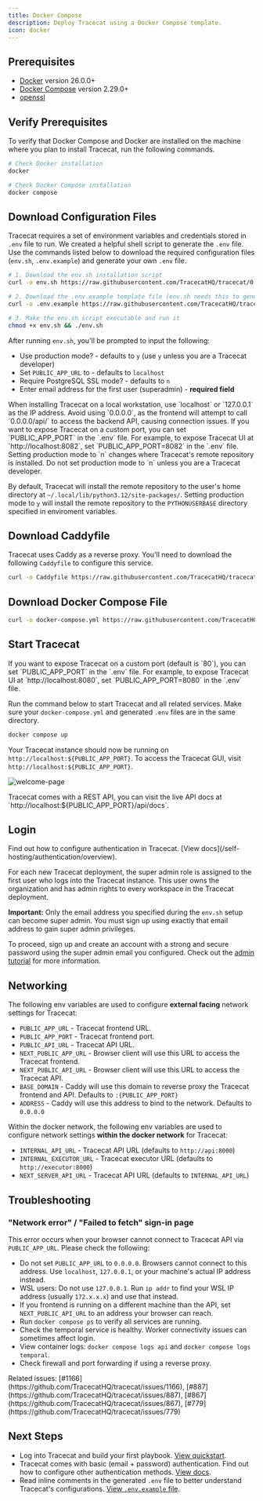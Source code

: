 ```yaml
---
title: Docker Compose
description: Deploy Tracecat using a Docker Compose template.
icon: docker
---
```



<DeploymentNote />

<BasicAuthWarning />

## Prerequisites

- [Docker](https://docs.docker.com/engine/install/) version 26.0.0+
- [Docker Compose](https://docs.docker.com/compose/install/) version 2.29.0+
- [openssl](https://www.openssl.org/source/)

## Verify Prerequisites

To verify that Docker Compose and Docker are installed on the machine where you plan to install Tracecat, run the following commands.

```bash
# Check Docker installation
docker

# Check Docker Compose installation
docker compose
```

## Download Configuration Files

<PublicUrlNote />

Tracecat requires a set of environment variables and credentials stored in `.env` file to run.
We created a helpful shell script to generate the `.env` file.
Use the commands listed below to download the required configuration files
(`env.sh`, `.env.example`) and generate your own `.env` file.

```bash
# 1. Download the env.sh installation script
curl -o env.sh https://raw.githubusercontent.com/TracecatHQ/tracecat/0.37.1/env.sh

# 2. Download the .env.example template file (env.sh needs this to generate your .env file)
curl -o .env.example https://raw.githubusercontent.com/TracecatHQ/tracecat/0.37.1/.env.example

# 3. Make the env.sh script executable and run it
chmod +x env.sh && ./env.sh
```

After running `env.sh`, you'll be prompted to input the following:

- Use production mode? - defaults to `y` (use `y` unless you are a Tracecat developer)
- Set `PUBLIC_APP_URL` to - defaults to `localhost`
- Require PostgreSQL SSL mode? - defaults to `n`
- Enter email address for the first user (superadmin) - **required field**

<Info>
  When installing Tracecat on a local workstation, use `localhost` or
  `127.0.0.1` as the IP address. Avoid using `0.0.0.0`, as the frontend will
  attempt to call `0.0.0.0/api/` to access the backend API, causing connection
  issues.
</Info>

<Tip>
  If you want to expose Tracecat on a custom port, you can set `PUBLIC_APP_PORT`
  in the `.env` file. For example, to expose Tracecat UI at
  `http://localhost:8082`, set `PUBLIC_APP_PORT=8082` in the `.env` file.
</Tip>

<Note>
  Setting production mode to `n` changes where Tracecat's remote repository is installed.
  Do not set production mode to `n` unless you are a Tracecat developer.

By default, Tracecat will install the remote repository to the user's home directory at `~/.local/lib/python3.12/site-packages/`.
Setting production mode to `y` will install the remote repository to the `PYTHONUSERBASE` directory specified in enviroment variables.

</Note>

## Download Caddyfile

Tracecat uses Caddy as a reverse proxy.
You'll need to download the following `Caddyfile` to configure this service.

```bash
curl -o Caddyfile https://raw.githubusercontent.com/TracecatHQ/tracecat/0.37.1/Caddyfile
```

## Download Docker Compose File

```bash
curl -o docker-compose.yml https://raw.githubusercontent.com/TracecatHQ/tracecat/0.37.1/docker-compose.yml
```

## Start Tracecat

<Note>
  If you want to expose Tracecat on a custom port (default is `80`), you can set
  `PUBLIC_APP_PORT` in the `.env` file. For example, to expose Tracecat UI at
  `http://localhost:8080`, set `PUBLIC_APP_PORT=8080` in the `.env` file.
</Note>

Run the command below to start Tracecat and all related services.
Make sure your `docker-compose.yml` and generated `.env` files are in the same directory.

```bash
docker compose up
```

Your Tracecat instance should now be running on `http://localhost:${PUBLIC_APP_PORT}`.
To access the Tracecat GUI, visit `http://localhost:${PUBLIC_APP_PORT}`.

![welcome-page](/img/self-hosting/welcome-page.png)

<Tip>
  Tracecat comes with a REST API, you can visit the live API docs at
  `http://localhost:${PUBLIC_APP_PORT}/api/docs`.
</Tip>

## Login

<Note>
  Find out how to configure authentication in Tracecat. [View
  docs](/self-hosting/authentication/overview).
</Note>

For each new Tracecat deployment, the super admin role is assigned to the first user who logs into the Tracecat instance.
This user owns the organization and has admin rights to every workspace in the Tracecat deployment.

**Important:** Only the email address you specified during the `env.sh` setup can become super admin.
You must sign up using exactly that email address to gain super admin privileges.

To proceed, sign up and create an account with a strong and secure password using the super admin email you configured.
Check out the [admin tutorial](/quickstart/admin) for more information.

## Networking

The following env variables are used to configure **external facing** network settings for Tracecat:

- `PUBLIC_APP_URL` - Tracecat frontend URL.
- `PUBLIC_APP_PORT` - Tracecat frontend port.
- `PUBLIC_API_URL` - Tracecat API URL.
- `NEXT_PUBLIC_APP_URL` - Browser client will use this URL to access the Tracecat frontend.
- `NEXT_PUBLIC_API_URL` - Browser client will use this URL to access the Tracecat API.
- `BASE_DOMAIN` - Caddy will use this domain to reverse proxy the Tracecat frontend and API. Defaults to `:{PUBLIC_APP_PORT}`
- `ADDRESS` - Caddy will use this address to bind to the network. Defaults to `0.0.0.0`

Within the docker network, the following env variables are used to configure network settings **within the docker network** for Tracecat:

- `INTERNAL_API_URL` - Tracecat API URL (defaults to `http://api:8000`)
- `INTERNAL_EXECUTOR_URL` - Tracecat executor URL (defaults to `http://executor:8000`)
- `NEXT_SERVER_API_URL` - Tracecat API URL (defaults to `INTERNAL_API_URL`)

## Troubleshooting

### "Network error" / "Failed to fetch" sign-in page

This error occurs when your browser cannot connect to Tracecat API via `PUBLIC_APP_URL`.
Please check the following:

- Do not set `PUBLIC_APP_URL` to `0.0.0.0`. Browsers cannot connect to this address. Use `localhost`, `127.0.0.1`, or your machine's actual IP address instead.
- WSL users: Do not use `127.0.0.1`. Run `ip addr` to find your WSL IP address (usually `172.x.x.x`) and use that instead.
- If you frontend is running on a different machine than the API, set `NEXT_PUBLIC_API_URL` to an address your browser can reach.
- Run `docker compose ps` to verify all services are running.
- Check the temporal service is healthy. Worker connectivity issues can sometimes affect login.
- View container logs: `docker compose logs api` and `docker compose logs temporal`.
- Check firewall and port forwarding if using a reverse proxy.

<Note>
  Related issues: [#1166](https://github.com/TracecatHQ/tracecat/issues/1166),
  [#887](https://github.com/TracecatHQ/tracecat/issues/887),
  [#867](https://github.com/TracecatHQ/tracecat/issues/867),
  [#779](https://github.com/TracecatHQ/tracecat/issues/779)
</Note>

## Next Steps

- Log into Tracecat and build your first playbook. [View quickstart](/quickstart).
- Tracecat comes with basic (email + password) authentication. Find out how to configure other authentication methods. [View docs](/self-hosting/authentication/overview).
- Read inline comments in the generated `.env` file to better understand Tracecat's configurations. [View `.env.example` file](https://github.com/TracecatHQ/tracecat/blob/0.37.1/.env.example).
